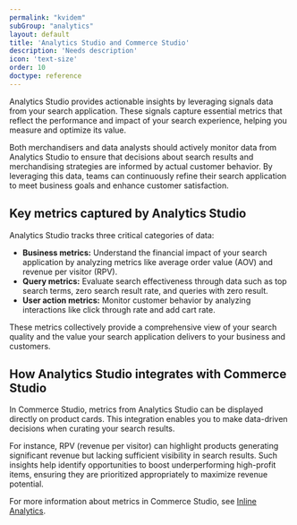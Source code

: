 ```yaml
---
permalink: "kvidem"
subGroup: "analytics"
layout: default
title: 'Analytics Studio and Commerce Studio'
description: 'Needs description'
icon: 'text-size'
order: 10
doctype: reference
---
```


Analytics Studio provides actionable insights by leveraging signals data from your search application. These signals capture essential metrics that reflect the performance and impact of your search experience, helping you measure and optimize its value.

Both merchandisers and data analysts should actively monitor data from Analytics Studio to ensure that decisions about search results and merchandising strategies are informed by actual customer behavior. By leveraging this data, teams can continuously refine their search application to meet business goals and enhance customer satisfaction.

## Key metrics captured by Analytics Studio

Analytics Studio tracks three critical categories of data:

* **Business metrics:** Understand the financial impact of your search application by analyzing metrics like average order value (AOV) and revenue per visitor (RPV).
* **Query metrics:** Evaluate search effectiveness through data such as top search terms, zero search result rate, and queries with zero result. 
* **User action metrics:** Monitor customer behavior by analyzing interactions like click through rate and add cart rate. 

These metrics collectively provide a comprehensive view of your search quality and the value your search application delivers to your business and customers.

## How Analytics Studio integrates with Commerce Studio
In Commerce Studio, metrics from Analytics Studio can be displayed directly on product cards. This integration enables you to make data-driven decisions when curating your search results.

For instance, RPV (revenue per visitor) can highlight products generating significant revenue but lacking sufficient visibility in search results. Such insights help identify opportunities to boost underperforming high-profit items, ensuring they are prioritized appropriately to maximize revenue potential.

For more information about metrics in Commerce Studio, see [Inline Analytics](/lw-platform/cs/l6f36o/visual-editor#inline-analytics).
